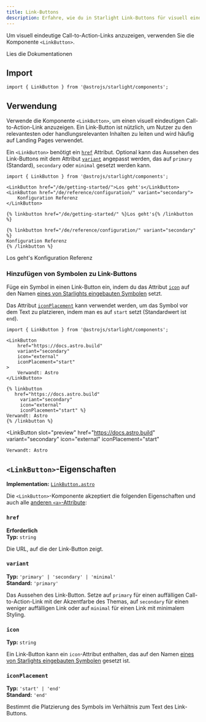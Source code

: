 ```yaml
---
title: Link-Buttons
description: Erfahre, wie du in Starlight Link-Buttons für visuell eindeutige Call-to-Action-Links erstellen.
---
```



Um visuell eindeutige Call-to-Action-Links anzuzeigen, verwenden Sie die Komponente `<LinkButton>`.


<Preview>

<LinkButton slot="preview" href="/de/getting-started/">
	Lies die Dokumentationen
</LinkButton>

</Preview>

## Import

```tsx
import { LinkButton } from '@astrojs/starlight/components';
```

## Verwendung

Verwende die Komponente `<LinkButton>`, um einen visuell eindeutigen Call-to-Action-Link anzuzeigen.
Ein Link-Button ist nützlich, um Nutzer zu den relevantesten oder handlungsrelevanten Inhalten zu leiten und wird häufig auf Landing Pages verwendet.

Ein `<LinkButton>` benötigt ein [`href`](#href) Attribut.
Optional kann das Aussehen des Link-Buttons mit dem Attribut [`variant`](#variant) angepasst werden, das auf `primary` (Standard), `secondary` oder `minimal` gesetzt werden kann.

<Preview>

```mdx
import { LinkButton } from '@astrojs/starlight/components';

<LinkButton href="/de/getting-started/">Los geht's</LinkButton>
<LinkButton href="/de/reference/configuration/" variant="secondary">
	Konfiguration Referenz
</LinkButton>
```

<Fragment slot="markdoc">

```markdoc
{% linkbutton href="/de/getting-started/" %}Los geht's{% /linkbutton %}

{% linkbutton href="/de/reference/configuration/" variant="secondary" %}
Konfiguration Referenz
{% /linkbutton %}
```

</Fragment>

<Fragment slot="preview">
	<LinkButton href="/de/getting-started/">Los geht's</LinkButton>
	<LinkButton href="/de/reference/configuration/" variant="secondary">
		Konfiguration Referenz
	</LinkButton>
</Fragment>

</Preview>

### Hinzufügen von Symbolen zu Link-Buttons

Füge ein Symbol in einen Link-Button ein, indem du das Attribut [`icon`](#icon) auf den Namen [eines von Starlights eingebauten Symbolen](/de/reference/icons/#alle-symbole) setzt.

Das Attribut [`iconPlacement`](#iconplacement) kann verwendet werden, um das Symbol vor dem Text zu platzieren, indem man es auf `start` setzt (Standardwert ist `end`).

<Preview>

```mdx {6-7}
import { LinkButton } from '@astrojs/starlight/components';

<LinkButton
	href="https://docs.astro.build"
	variant="secondary"
	icon="external"
	iconPlacement="start"
>
	Verwandt: Astro
</LinkButton>
```

<Fragment slot="markdoc">

```markdoc {4-5}
{% linkbutton
   href="https://docs.astro.build"
	 variant="secondary"
	 icon="external"
	 iconPlacement="start" %}
Verwandt: Astro
{% /linkbutton %}
```

</Fragment>

<LinkButton
	slot="preview"
	href="https://docs.astro.build"
	variant="secondary"
	icon="external"
	iconPlacement="start"
>
	Verwandt: Astro
</LinkButton>

</Preview>

## `<LinkButton>`-Eigenschaften

**Implementation:** [`LinkButton.astro`](https://github.com/withastro/starlight/blob/main/packages/starlight/user-components/LinkButton.astro)

Die `<LinkButton>`-Komponente akzeptiert die folgenden Eigenschaften und auch alle [anderen `<a>`-Attribute](https://developer.mozilla.org/en-US/docs/Web/HTML/Element/a):

### `href`

**Erforderlich**  
**Typ:** `string`

Die URL, auf die der Link-Button zeigt.

### `variant`

**Typ:** `'primary' | 'secondary' | 'minimal'`  
**Standard:** `'primary'`

Das Aussehen des Link-Button.
Setze auf `primary` für einen auffälligen Call-to-Action-Link mit der Akzentfarbe des Themas, auf `secondary` für einen weniger auffälligen Link oder auf `minimal` für einen Link mit minimalem Styling.

### `icon`

**Typ:** `string`

Ein Link-Button kann ein `icon`-Attribut enthalten, das auf den Namen [eines von Starlights eingebauten Symbolen](/de/reference/icons/#alle-symbole) gesetzt ist.

### `iconPlacement`

**Typ:** `'start' | 'end'`  
**Standard:** `'end'`

Bestimmt die Platzierung des Symbols im Verhältnis zum Text des Link-Buttons.
